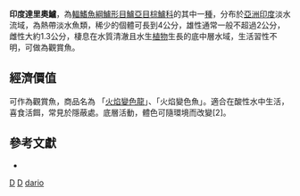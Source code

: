 {{Speciesbox 
| genus = Dario
| species = dario
| image = Dario dario male.jpg
| status = DD
| status_system = IUCN3.1
| authority = [[弗朗西斯·布坎南-漢密爾頓|Hamilton]], 1822
| synonyms = *''Labrus dario'', Hamilton, 1822
*'' Badis dario'', Hamilton, 1822
*''Badis badis bengalensis'', Tomey, 1999
}}

'''印度達里奧鱸'''，為[[輻鰭魚綱|輻鰭魚綱]][[鱸形目|鱸形目]][[鱸亞目|鱸亞目]][[棕鱸科|棕鱸科]]的其中一[[種|種]]，分布於[[亞洲|亞洲]][[印度|印度]]淡水流域，為熱帶淡水魚類，稀少的個體可長到4公分，雄性通常一般不超過2公分，雌性大約1.3公分，棲息在水質清澈且水生[[植物|植物]]生長的底中層水域，生活習性不明，可做為觀賞魚。

== 經濟價值==
可作為觀賞魚，商品名為 「[[火焰變色龍|火焰變色龍]]」、「火焰變色魚」。適合在酸性水中生活，喜食活餌，常見於隱蔽處。底層活動，體色可隨環境而改變[2]。

==參考文獻 ==
*{{FishBase_species|genus=Dario|species=dario|year=2016|month=9}}

{{Taxonbar}}

[[Category:1822年描述的鱼类|D]]
[[Category:觀賞魚|D]]
[[Category:達里奧鱸屬|dario]]